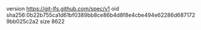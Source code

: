 version https://git-lfs.github.com/spec/v1
oid sha256:0b22b755ca1d61bf0389bb8ce86b4d8f8e4cbe494e62286d6871729bb025c2a2
size 8622
